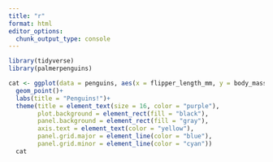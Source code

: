 ```yaml
---
title: "r"
format: html
editor_options: 
  chunk_output_type: console
---
```


```r
library(tidyverse)
library(palmerpenguins)
```

```r
cat <- ggplot(data = penguins, aes(x = flipper_length_mm, y = body_mass_g))+
  geom_point()+
  labs(title = "Penguins!")+
  theme(title = element_text(size = 16, color = "purple"),
        plot.background = element_rect(fill = "black"),
        panel.background = element_rect(fill = "gray"),
        axis.text = element_text(color = "yellow"),
        panel.grid.major = element_line(color = "blue"),
        panel.grid.minor = element_line(color = "cyan"))
  cat
```

